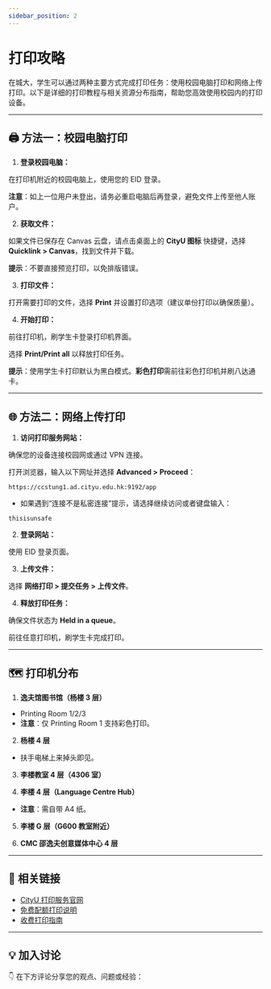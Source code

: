 ```yaml
---
sidebar_position: 2
---
```



# 打印攻略

在城大，学生可以通过两种主要方式完成打印任务：使用校园电脑打印和网络上传打印。以下是详细的打印教程与相关资源分布指南，帮助您高效使用校园内的打印设备。

---

## 🖨️ 方法一：校园电脑打印

1. **登录校园电脑：**

在打印机附近的校园电脑上，使用您的 EID 登录。

**注意**：如上一位用户未登出，请务必重启电脑后再登录，避免文件上传至他人账户。

2. **获取文件：**

如果文件已保存在 Canvas 云盘，请点击桌面上的 **CityU 图标** 快捷键，选择 **Quicklink > Canvas**，找到文件并下载。

**提示**：不要直接预览打印，以免排版错误。

3. **打印文件：**

打开需要打印的文件，选择 **Print** 并设置打印选项（建议单份打印以确保质量）。

4. **开始打印：**

前往打印机，刷学生卡登录打印机界面。

选择 **Print/Print all** 以释放打印任务。

**提示**：使用学生卡打印默认为黑白模式。**彩色打印**需前往彩色打印机并刷八达通卡。

---

## 🌐 方法二：网络上传打印

1. **访问打印服务网站：**

确保您的设备连接校园网或通过 VPN 连接。

打开浏览器，输入以下网址并选择 **Advanced > Proceed**：
```
https://ccstung1.ad.cityu.edu.hk:9192/app
```
- 如果遇到“连接不是私密连接”提示，请选择继续访问或者键盘输入：
```
thisisunsafe
```

2. **登录网站：**

使用 EID 登录页面。

3. **上传文件：**

选择 **网络打印 > 提交任务 > 上传文件**。

4. **释放打印任务：**

确保文件状态为 **Held in a queue**。

前往任意打印机，刷学生卡完成打印。

---

## 🗺️ 打印机分布

1. **逸夫馆图书馆（杨楼 3 层）**
- Printing Room 1/2/3
- **注意**：仅 Printing Room 1 支持彩色打印。

2. **杨楼 4 层**
- 扶手电梯上来掉头即见。

3. **李楼教室 4 层（4306 室）**

4. **李楼 4 层（Language Centre Hub）**
- **注意**：需自带 A4 纸。

5. **李楼 G 层（G600 教室附近）**

6. **CMC 邵逸夫创意媒体中心 4 层**

---

## 🔗 相关链接

- [CityU 打印服务官网](https://www.cityu.edu.hk/its/services-facilities/printing-teaching-studios)
- [免费配额打印说明](https://www.cityu.edu.hk/its/services-facilities/free-quota-printing-students)
- [收费打印指南](https://www.cityu.edu.hk/its/services-facilities/charged-printing-students)

---

## **💡 加入讨论**

👇 在下方评论分享您的观点、问题或经验：
<Utterances />
